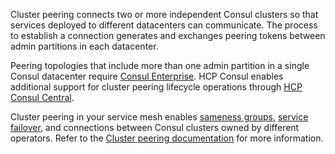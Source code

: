 Cluster peering connects two or more independent Consul clusters so that services deployed to different datacenters can communicate. The process to establish a connection generates and exchanges peering tokens between admin partitions in each datacenter. 

Peering topologies that include more than one admin partition in a single Consul datacenter require [Consul Enterprise](/consul/docs/enterprise). HCP Consul enables additional support for cluster peering lifecycle operations through [HCP Consul Central](/hcp/docs/consul/concepts/consul-central).

Cluster peering in your service mesh enables [sameness groups](/consul/docs/multi-tenant/sameness-group/vm), [service failover](/consul/docs/manage-traffic/failover), and connections between Consul clusters owned by different operators. Refer to the [Cluster peering documentation](/consul/docs/east-west/cluster-peering#guidance) for more information.